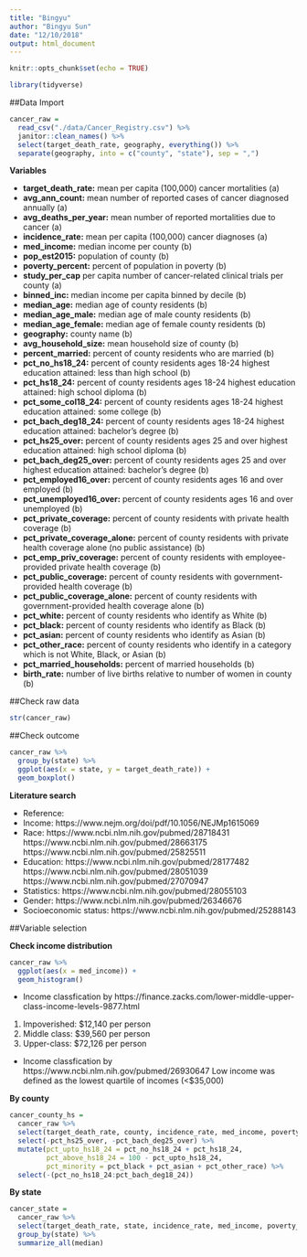 ```yaml
---
title: "Bingyu"
author: "Bingyu Sun"
date: "12/10/2018"
output: html_document
---
```


```r
knitr::opts_chunk$set(echo = TRUE)

library(tidyverse)
```

##Data Import

```r
cancer_raw =
  read_csv("./data/Cancer_Registry.csv") %>% 
  janitor::clean_names() %>% 
  select(target_death_rate, geography, everything()) %>% 
  separate(geography, into = c("county", "state"), sep = ",")
```

**Variables**

* **target_death_rate:** mean per capita (100,000) cancer mortalities (a)
* **avg_ann_count:** mean number of reported cases of cancer diagnosed annually (a)
* **avg_deaths_per_year:** mean number of reported mortalities due to cancer (a)
* **incidence_rate:** mean per capita (100,000) cancer diagnoses (a)
* **med_income:** median income per county (b)
* **pop_est2015:** population of county (b)
* **poverty_percent:** percent of population in poverty (b)
* **study_per_cap** per capita number of cancer-related clinical trials per county (a)
* **binned_inc:** median income per capita binned by decile (b)
* **median_age:** median age of county residents (b)
* **median_age_male:** median age of male county residents (b)
* **median_age_female:** median age of female county residents (b)
* **geography:** county name (b)
* **avg_household_size:** mean household size of county (b)
* **percent_married:** percent of county residents who are married (b)
* **pct_no_hs18_24:** percent of county residents ages 18-24 highest education attained: less than high school (b) 
* **pct_hs18_24:** percent of county residents ages 18-24 highest education attained: high school diploma (b)
* **pct_some_col18_24:** percent of county residents ages 18-24 highest education attained: some college (b) 
* **pct_bach_deg18_24:** percent of county residents ages 18-24 highest education attained: bachelor's degree (b)
* **pct_hs25_over:** percent of county residents ages 25 and over highest education attained: high school diploma (b)              
* **pct_bach_deg25_over:** percent of county residents ages 25 and over highest education attained: bachelor's degree (b)
* **pct_employed16_over:** percent of county residents ages 16 and over employed (b)        
* **pct_unemployed16_over:** percent of county residents ages 16 and over unemployed (b)     
* **pct_private_coverage:** percent of county residents with private health coverage (b)
* **pct_private_coverage_alone:** percent of county residents with private health coverage alone (no public assistance) (b) 
* **pct_emp_priv_coverage:** percent of county residents with employee-provided private health coverage (b)     
* **pct_public_coverage:** percent of county residents with government-provided health coverage (b)
* **pct_public_coverage_alone:** percent of county residents with government-provided health coverage alone (b)  
* **pct_white:** percent of county residents who identify as White (b)           
* **pct_black:** percent of county residents who identify as Black (b)
* **pct_asian:** percent of county residents who identify as Asian (b)                  
* **pct_other_race:** percent of county residents who identify in a category which is not White, Black, or Asian (b)          
* **pct_married_households:** percent of married households (b)
* **birth_rate:** number of live births relative to number of women in county (b)

##Check raw data

```r
str(cancer_raw)
```

##Check outcome
```r
cancer_raw %>% 
  group_by(state) %>% 
  ggplot(aes(x = state, y = target_death_rate)) +
  geom_boxplot()
```

**Literature search**

* Reference:
* Income: https://www.nejm.org/doi/pdf/10.1056/NEJMp1615069
* Race: https://www.ncbi.nlm.nih.gov/pubmed/28718431
        https://www.ncbi.nlm.nih.gov/pubmed/28663175
        https://www.ncbi.nlm.nih.gov/pubmed/25825511
* Education: https://www.ncbi.nlm.nih.gov/pubmed/28177482
             https://www.ncbi.nlm.nih.gov/pubmed/28051039
             https://www.ncbi.nlm.nih.gov/pubmed/27070947
* Statistics: https://www.ncbi.nlm.nih.gov/pubmed/28055103
* Gender: https://www.ncbi.nlm.nih.gov/pubmed/26346676
* Socioeconomic status: https://www.ncbi.nlm.nih.gov/pubmed/25288143

##Variable selection

**Check income distribution**
```r
cancer_raw %>% 
  ggplot(aes(x = med_income)) +
  geom_histogram()
```

* Income classfication by https://finance.zacks.com/lower-middle-upper-class-income-levels-9877.html
1. Impoverished: $12,140 per person
2. Middle class: $39,560 per person
3. Upper-class: $72,126 per person

* Income classfication by https://www.ncbi.nlm.nih.gov/pubmed/26930647
Low income was defined as the lowest quartile of incomes (<$35,000)

**By county**
```r
cancer_county_hs =
  cancer_raw %>% 
  select(target_death_rate, county, incidence_rate, med_income, poverty_percent, median_age:median_age_female, avg_household_size:pct_other_race) %>% 
  select(-pct_hs25_over, -pct_bach_deg25_over) %>% 
  mutate(pct_upto_hs18_24 = pct_no_hs18_24 + pct_hs18_24,
         pct_above_hs18_24 = 100 - pct_upto_hs18_24,
         pct_minority = pct_black + pct_asian + pct_other_race) %>% 
  select(-(pct_no_hs18_24:pct_bach_deg18_24))
```

**By state**
```r
cancer_state =
  cancer_raw %>% 
  select(target_death_rate, state, incidence_rate, med_income, poverty_percent, median_age:median_age_female, pct_no_hs18_24:pct_other_race) %>%
  group_by(state) %>% 
  summarize_all(median)
```


